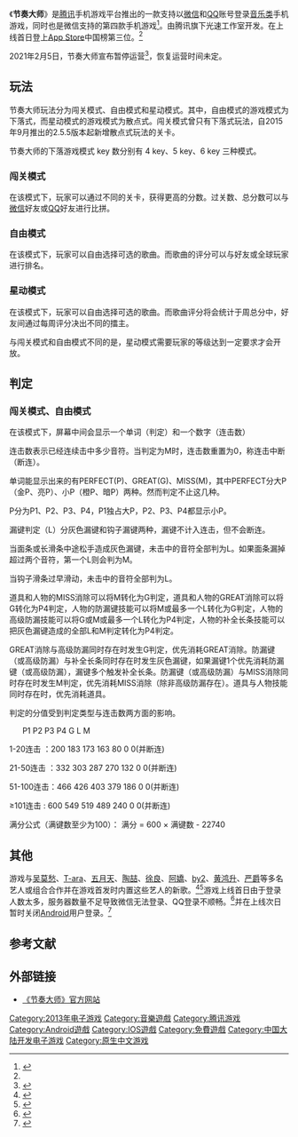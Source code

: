{{Update|time=2021-02-25T14:00:29+00:00}}
{{expand|time=2013-11-07T04:48:31+00:00}}

{{NoteTA
| G1 = Games
}}
{{Infobox VG
| title = 节奏大师
| image = File:QQ rhythm master.png
| caption =
| developer = [[腾讯游戏|腾讯游戏]][[网域游戏|光速工作室]]
| publisher = {{vgrelease|CN|[[腾讯|腾讯公司]]}}
| series =
| engine =
| released = {{vgrelease|CN|2013年9月2日}}
| shutdown = {{vgrelease|CN|2021年2月5日}}（暂停运营）
| genre = [[音樂遊戲|音樂遊戲]]
| modes = [[单人游戏|单人游戏]][[网络游戏|联网对战]]
| platforms = [[iOS|iOS]]、[[Android|Android]]
}}

《'''节奏大师'''》是[[腾讯|腾讯]]手机游戏平台推出的一款支持以[[微信|微信]]和[[QQ|QQ]]账号登录[[音樂遊戲|音乐类]]手机游戏，同时也是微信支持的第四款手机游戏<ref name="netease">{{Cite web|title=第四款微信游戏《节奏大师》上线 内购更丰富|url=http://tech.163.com/api/13/0902/08/97ON2L5T000915BF.html|accessdate=2013-09-03|date=2013-09-02|publisher=网易科技}}</ref>。由腾讯旗下光速工作室开发。在上线首日登上[[App_Store_(iOS/iPadOS)|App Store]]中国榜第三位。<ref name="netease" />

2021年2月5日，节奏大师宣布暂停运营<ref>{{Cite web|title=关于《节奏大师》暂停运营的公告|publisher=腾讯|date=2021-02-05|url=https://da.qq.com/webplat/info/news_version3/1615/6222/6224/m4609/202102/882740.shtml}}</ref>，恢复运营时间未定。

== 玩法 ==
节奏大师玩法分为闯关模式、自由模式和星动模式。其中，自由模式的游戏模式为下落式，而星动模式的游戏模式为散点式。闯关模式曾只有下落式玩法，自2015年9月推出的2.5.5版本起新增散点式玩法的关卡。

节奏大师的下落游戏模式 key 数分别有 4 key、5 key、6 key 三种模式。

=== 闯关模式 ===
在该模式下，玩家可以通过不同的关卡，获得更高的分数。过关数、总分数可以与[[微信|微信]]好友或[[腾讯QQ|QQ]]好友进行比拼。

=== 自由模式 ===
在该模式下，玩家可以自由选择可选的歌曲。而歌曲的评分可以与好友或全球玩家进行排名。

=== 星动模式 ===
在该模式下，玩家可以自由选择可选的歌曲。而歌曲评分将会统计于周总分中，好友间通过每周评分决出不同的擂主。

与闯关模式和自由模式不同的是，星动模式需要玩家的等级达到一定要求才会开放。

==判定==
===闯关模式、自由模式===
在该模式下，屏幕中间会显示一个单词（判定）和一个数字（连击数）

连击数表示已经连续击中多少音符。当判定为M时，连击数重置为0，称连击中断（断连）。

单词能显示出来的有PERFECT(P)、GREAT(G)、MISS(M)，其中PERFECT分大P（金P、亮P）、小P（橙P、暗P）两种。然而判定不止这几种。

P分为P1、P2、P3、P4，P1独占大P，P2、P3、P4都显示小P。

漏键判定（L）分灰色漏键和钩子漏键两种，漏键不计入连击，但不会断连。

当面条或长滑条中途松手造成灰色漏键，未击中的音符全部判为L。如果面条漏掉超过两个音符，第一个L则会判为M。

当钩子滑条过早滑动，未击中的音符全部判为L。

道具和人物的MISS消除可以将M转化为G判定，道具和人物的GREAT消除可以将G转化为P4判定，人物的防漏键技能可以将M或最多一个L转化为G判定，人物的高级防漏技能可以将G或M或最多一个L转化为P4判定，人物的补全长条技能可以把灰色漏键造成的全部L和M判定转化为P4判定。

GREAT消除与高级防漏同时存在时发生G判定，优先消耗GREAT消除。防漏键（或高级防漏）与补全长条同时存在时发生灰色漏键，如果漏键1个优先消耗防漏键（或高级防漏），漏键多个触发补全长条。防漏键（或高级防漏）与MISS消除同时存在时发生M判定，优先消耗MISS消除（除非高级防漏存在）。道具与人物技能同时存在时，优先消耗道具。

判定的分值受到判定类型与连击数两方面的影响。

         P1  P2  P3  P4  G  L  M
         
1-20连击  ：200 183 173 163 80  0  0(并断连)

21-50连击 ：332 303 287 270 132 0  0(并断连)

51-100连击：466 426 403 379 186 0  0(并断连)

≥101连击 : 600 549 519 489 240 0  0(并断连)

满分公式（满键数至少为100）： 满分 = 600 × 满键数 - 22740

==其他==
游戏与[[吴莫愁|吴莫愁]]、[[T-ara|T-ara]]、[[五月天|五月天]]、[[陶喆|陶喆]]、[[徐良_(歌手)|徐良]]、[[鍾欣潼|阿嬌]]、[[by2|by2]]、[[黄鸿升|黄鸿升]]、[[严爵|严爵]]等多名艺人或组合合作并在游戏首发时内置这些艺人的新歌。<ref>{{Cite web|title=周杰伦吴莫愁首度联袂 节奏大师圆你巨星同台梦|url=http://games.qq.com/a/20130830/017197.htm|accessdate=2013-09-03|date=2013-08-30|publisher=腾讯游戏}}</ref><ref>{{Cite web|title=节奏大师巨星音乐盛宴-新版本9月2日华丽绽放|url=http://da.qq.com/act/a20130827jnh/index.htm|accessdate=2013-09-03|date=2013-09-02|publisher=腾讯游戏}}</ref>游戏上线首日由于登录人数太多，服务器数量不足导致微信无法登录、QQ登录不顺畅。<ref>{{Cite web|title=节奏大师上线首日登录困难 服务器拖累腾讯移动游戏|url=http://game.donews.com/201309/1594838.shtm|accessdate=2013-09-03|date=2013-09-03|publisher=DoNews游戏}}</ref>并在上线次日暂时关闭[[Android|Android]]用户登录。<ref>{{Cite web|title=节奏大师团队致用户书|url=http://da.qq.com/webplat/info/news_version3/1615/6222/6224/6228/m4609/201309/224009.shtml|accessdate=2013-09-03|date=2013-09-03|publisher=腾讯游戏}}</ref>

==参考文献==
{{reflist|2}}

==外部链接==
*[http://da.qq.com/ 《节奏大师》官方网站]

{{腾讯游戏}}

{{DEFAULTSORT:Jie Zou Da Shi}}
[[Category:2013年电子游戏|Category:2013年电子游戏]]
[[Category:音樂遊戲|Category:音樂遊戲]]
[[Category:腾讯游戏|Category:腾讯游戏]]
[[Category:Android遊戲|Category:Android遊戲]]
[[Category:IOS遊戲|Category:IOS遊戲]]
[[Category:免費遊戲|Category:免費遊戲]]
[[Category:中国大陆开发电子游戏|Category:中国大陆开发电子游戏]]
[[Category:原生中文游戏|Category:原生中文游戏]]